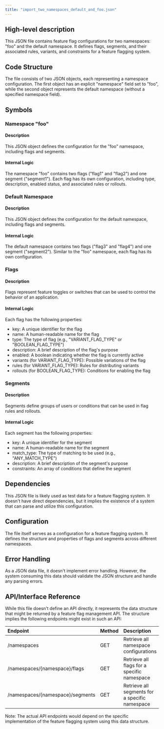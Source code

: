 ```yaml
---
title: "import_two_namespaces_default_and_foo.json"
---
```


## High-level description
This JSON file contains feature flag configurations for two namespaces: "foo" and the default namespace. It defines flags, segments, and their associated rules, variants, and constraints for a feature flagging system.

## Code Structure
The file consists of two JSON objects, each representing a namespace configuration. The first object has an explicit "namespace" field set to "foo", while the second object represents the default namespace (without a specified namespace field).

## Symbols

### Namespace "foo"
#### Description
This JSON object defines the configuration for the "foo" namespace, including flags and segments.

#### Internal Logic
The namespace "foo" contains two flags ("flag1" and "flag2") and one segment ("segment1"). Each flag has its own configuration, including type, description, enabled status, and associated rules or rollouts.

### Default Namespace
#### Description
This JSON object defines the configuration for the default namespace, including flags and segments.

#### Internal Logic
The default namespace contains two flags ("flag3" and "flag4") and one segment ("segment2"). Similar to the "foo" namespace, each flag has its own configuration.

### Flags
#### Description
Flags represent feature toggles or switches that can be used to control the behavior of an application.

#### Internal Logic
Each flag has the following properties:
- key: A unique identifier for the flag
- name: A human-readable name for the flag
- type: The type of flag (e.g., "VARIANT_FLAG_TYPE" or "BOOLEAN_FLAG_TYPE")
- description: A brief description of the flag's purpose
- enabled: A boolean indicating whether the flag is currently active
- variants (for VARIANT_FLAG_TYPE): Possible variations of the flag
- rules (for VARIANT_FLAG_TYPE): Rules for distributing variants
- rollouts (for BOOLEAN_FLAG_TYPE): Conditions for enabling the flag

### Segments
#### Description
Segments define groups of users or conditions that can be used in flag rules and rollouts.

#### Internal Logic
Each segment has the following properties:
- key: A unique identifier for the segment
- name: A human-readable name for the segment
- match_type: The type of matching to be used (e.g., "ANY_MATCH_TYPE")
- description: A brief description of the segment's purpose
- constraints: An array of conditions that define the segment

## Dependencies
This JSON file is likely used as test data for a feature flagging system. It doesn't have direct dependencies, but it implies the existence of a system that can parse and utilize this configuration.

## Configuration
The file itself serves as a configuration for a feature flagging system. It defines the structure and properties of flags and segments across different namespaces.

## Error Handling
As a JSON data file, it doesn't implement error handling. However, the system consuming this data should validate the JSON structure and handle any parsing errors.

## API/Interface Reference
While this file doesn't define an API directly, it represents the data structure that might be returned by a feature flag management API. The structure implies the following endpoints might exist in such an API:

| Endpoint | Method | Description |
|:---------|:-------|:------------|
| /namespaces | GET | Retrieve all namespace configurations |
| /namespaces/{namespace}/flags | GET | Retrieve all flags for a specific namespace |
| /namespaces/{namespace}/segments | GET | Retrieve all segments for a specific namespace |

Note: The actual API endpoints would depend on the specific implementation of the feature flagging system using this data structure.